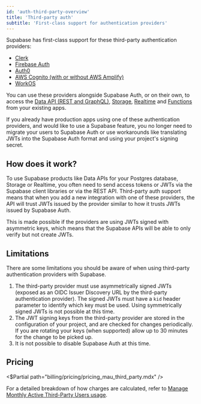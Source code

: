 ```yaml
---
id: 'auth-third-party-overview'
title: 'Third-party auth'
subtitle: 'First-class support for authentication providers'
---
```


Supabase has first-class support for these third-party authentication providers:

- [Clerk](/docs/guides/auth/third-party/clerk)
- [Firebase Auth](/docs/guides/auth/third-party/firebase-auth)
- [Auth0](/docs/guides/auth/third-party/auth0)
- [AWS Cognito (with or without AWS Amplify)](/docs/guides/auth/third-party/aws-cognito)
- [WorkOS](/docs/guides/auth/third-party/workos)

You can use these providers alongside Supabase Auth, or on their own, to access the [Data API (REST and GraphQL)](/docs/guides/database), [Storage](/docs/guides/storage), [Realtime](/docs/guides/storage) and [Functions](/docs/guides/functions) from your existing apps.

If you already have production apps using one of these authentication providers, and would like to use a Supabase feature, you no longer need to migrate your users to Supabase Auth or use workarounds like translating JWTs into the Supabase Auth format and using your project's signing secret.

## How does it work?

To use Supabase products like Data APIs for your Postgres database, Storage or Realtime, you often need to send access tokens or JWTs via the Supabase client libraries or via the REST API. Third-party auth support means that when you add a new integration with one of these providers, the API will trust JWTs issued by the provider similar to how it trusts JWTs issued by Supabase Auth.

This is made possible if the providers are using JWTs signed with asymmetric keys, which means that the Supabase APIs will be able to only verify but not create JWTs.

## Limitations

There are some limitations you should be aware of when using third-party authentication providers with Supabase.

1. The third-party provider must use asymmetrically signed JWTs (exposed as an OIDC Issuer Discovery URL by the third-party authentication provider). The signed JWTs must have a `kid` header parameter to identify which key must be used. Using symmetrically signed JWTs is not possible at this time.
2. The JWT signing keys from the third-party provider are stored in the configuration of your project, and are checked for changes periodically. If you are rotating your keys (when supported) allow up to 30 minutes for the change to be picked up.
3. It is not possible to disable Supabase Auth at this time.

## Pricing

<$Partial path="billing/pricing/pricing_mau_third_party.mdx" />

For a detailed breakdown of how charges are calculated, refer to [Manage Monthly Active Third-Party Users usage](/docs/guides/platform/manage-your-usage/monthly-active-users-third-party).

